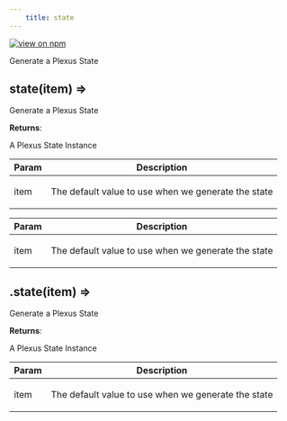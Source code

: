 ```yaml
--- 
	title: state 
--- 
```


[![view on npm](http://img.shields.io/npm/v/@plexusjs/core.svg)](https://www.npmjs.org/package/@plexusjs/core)

Generate a Plexus State

<a name="state"></a>

## state(item) ⇒
<p>Generate a Plexus State</p>

**Returns**: <p>A Plexus State Instance</p>  

| Param | Description |
| --- | --- |
| item | <p>The default value to use when we generate the state</p> |

| Param | Description                                                |
| ----- | ---------------------------------------------------------- |
| item  | <p>The default value to use when we generate the state</p> |

<a name='Plugin+state'></a>

## .state(item) ⇒

<p>Generate a Plexus State</p>

**Returns**: <p>A Plexus State Instance</p>

| Param | Description                                                |
| ----- | ---------------------------------------------------------- |
| item  | <p>The default value to use when we generate the state</p> |
